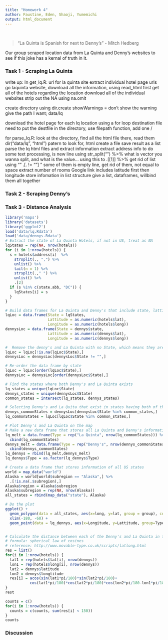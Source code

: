 ```yaml
---
title: "Homework 4"
author: Faustine, Eden, Shaoji, Yumemichi
output: html_document
---
```

<br>

> "La Quinta is Spanish for next to Denny’s" - Mitch Hedberg

Our group scraped location data from La Quinta and Denny's websites to see if this joke has a kernal of truth in it. 

### Task 1 - Scraping La Quinta
write up:
In get_lq.R:
  url for la quinta site
  extract individual hotel page urls
 go laquinta website, download all the information, using read_html
 first get all of the hotels regarding the location
 download all of the individual websites
 strip out the NA using na.omit

  create directory using dir.create
 showWarnings = don't show the warning
 give the path I want; data/lq

  download the hotel page for each lq location using a for loop
 destination file
 need to put the destfile in the directory, use filepath function, add one /

for parse_lq.R:
 look at the directory, find all the html file there, read them
  dir("data/lq", "html")  patern to look for, html
  create a file
 save result as a list
  parse the lq html files and extract information
  extract address info
 to do some text processing, \n is new line
using str_split("\n") %>% what is vector you wanna split, and what is the value...
using this to  .[[1]] %>%  get rid of list
using "" .[. != ""] "  some of them is empty line, get rid of them, not equal to space
  extract number of rooms
  Google link includes latitude first then longitude
  store infomation in list structure
 give a list, dataframes, willbind them all together


### Task 2 - Scraping Denny's

### Task 3 - Distance Analysis

```r
library('maps')
library('datasets')
library('ggplot2')
load('data/lq.Rdata')
load('data/dennys.Rdata')
# Extract the state of La Quinta Hotels, if not in US, treat as NA
lqStates = rep(NA, nrow(hotels))
for (i in 1:nrow(hotels)) {
  s = hotels$address[i]  %>%
    strsplit(., ",") %>%
    unlist() %>%
    tail(n = 1) %>%
    strsplit(.," ") %>%
    unlist() %>%
    .[2]
  if (s %in% c(state.abb, "DC")) {
    lqStates[i] = s
  }
}

# Build data frames for La Quinta and Denny's that include state, lattitude and longitude
lqLoc = data.frame(State = lqStates, 
                   Lattitude = as.numeric(hotels$lat), 
                   Longitude = as.numeric(hotels$long))
dennysLoc = data.frame(State = dennys$state, 
                   Lattitude = as.numeric(dennys$lat), 
                   Longitude = as.numeric(dennys$long))

#  Remove the denny's and La Quinta with no State, which means they are outside of US
lqLoc = lqLoc[!is.na(lqLoc$State),]
dennysLoc = dennysLoc[dennysLoc$State != "",]

# Re-order the data frame by state
lqLoc = lqLoc[order(lqLoc$State),]
dennysLoc = dennysLoc[order(dennysLoc$State),]

# Find the states where both Denny's and La Quinta exists
lq_states = unique(lqLoc$State)
dennys_states = unique(dennysLoc$State)
common_states = intersect(lq_states, dennys_states)

# Selecting Denny's and La Quita that exist in states having both of them
dennys_commonStates = dennysLoc[dennysLoc$State %in% common_states,]
lq_commonStates = lqLoc[lqLoc$State %in% common_states,]

# Plot Denny's and La Quinta on the map
# Make a new data frame that stores all La Quinta and Denny's information for ggplot
lq_melt = data.frame(Type = rep("La Quinta", nrow(lq_commonStates))) %>%
  cbind(lq_commonStates)
dennys_melt = data.frame(Type = rep("Denny's", nrow(dennys_commonStates))) %>%
  cbind(dennys_commonStates)
lq_dennys = rbind(lq_melt,dennys_melt)
lq_dennys$Type = as.factor(lq_dennys$Type)

# Create a data frame that stores information of all US states
world = map_data("world")
Alaska = world[world$subregion == "Alaska",] %>%
  .[!is.na(.$subregion),]
Alaska$region = Alaska$subregion
Alaska$subregion = rep(NA, nrow(Alaska))
all_states = rbind(map_data("state"), Alaska)

# Do the plot
ggplot() + 
  geom_polygon(data = all_states, aes(x=long, y=lat, group = group), colour="white", fill="blue") +
  xlim(-180, -60) + 
  geom_point(data = lq_dennys, aes(x=Longitude, y=Lattitude, group=Type, color=Type), cex = 0.6)


# Calculate the distance between each of the Denny's and La Quinta in the common_states
# formula: spherical law of cosines
# reference: http://www.movable-type.co.uk/scripts/latlong.html
res = list()
for(i in 1:nrow(hotels)) {
  lat1 = rep(hotels$lat[i], nrow(dennys))
  lon1 = rep(hotels$long[i], nrow(dennys))
  lat2 = dennys$latitude
  lon2 = dennys$longtitude
  res[i] = acos(sin(lat1*pi/180)*sin(lat2*pi/180)+
           cos(lat1*pi/180)*cos(lat2*pi/180)*cos(lon2*pi/180-lon1*pi/180)) * 6371000
}
rest

counts = c()
for(i in 1:nrow(hotels)) {
  counts = c(counts, sum(res[i] < 150))
}
counts
```

### Discussion 


